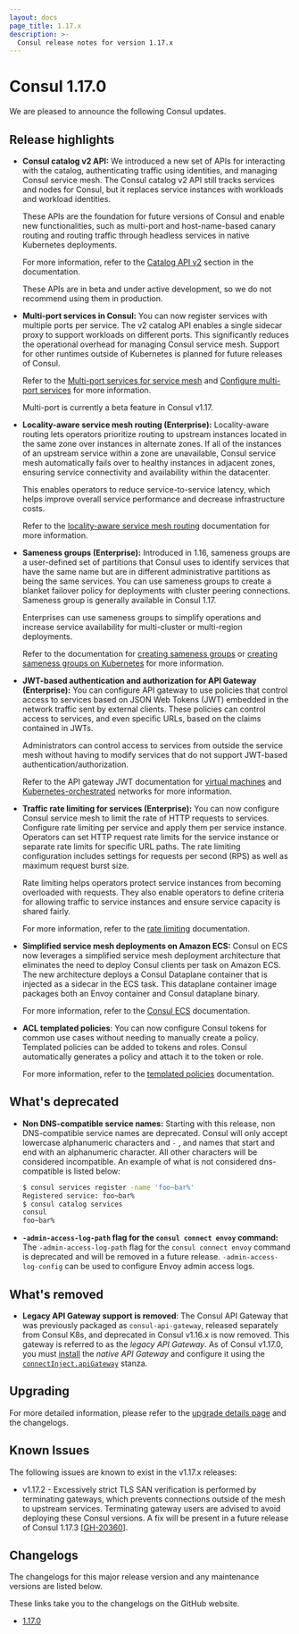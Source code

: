 ```yaml
---
layout: docs
page_title: 1.17.x
description: >-
  Consul release notes for version 1.17.x
---
```


# Consul 1.17.0

We are pleased to announce the following Consul updates.

## Release highlights

- **Consul catalog v2 API:** We introduced a new set of APIs for interacting with the catalog, authenticating traffic using identities, and managing Consul service mesh. The Consul catalog v2 API still tracks services and nodes for Consul, but it replaces service instances with workloads and workload identities.

  These APIs are the foundation for future versions of Consul and enable new functionalities, such as multi-port and host-name-based canary routing and routing traffic through headless services in native Kubernetes deployments.

  For more information, refer to the [Catalog API v2](/consul/docs/v1.17.x/k8s/multiport#catalog-api-v2-beta) section in the documentation.

  <Note> These APIs are in beta and under active development, so we do not recommend using them in production. </Note>

- **Multi-port services in Consul:** You can now register services with multiple ports per service. The v2 catalog API enables a single sidecar proxy to support workloads on different ports. This significantly reduces the operational overhead for managing Consul service mesh. Support for other runtimes outside of Kubernetes is planned for future releases of Consul.

  Refer to the [Multi-port services for service mesh](/consul/docs/v1.17.x/k8s/multiport#catalog-api-v2-beta) and [Configure multi-port services](/consul/docs/k8s/multiport/configure) for more information.

  <Note> Multi-port is currently a beta feature in Consul v1.17. </Note>

- **Locality-aware service mesh routing (Enterprise):** Locality-aware routing lets operators prioritize routing to upstream instances located in the same zone over instances in alternate zones. If all of the instances of an upstream service within a zone are unavailable, Consul service mesh automatically fails over to healthy instances in adjacent zones, ensuring service connectivity and availability within the datacenter.

  This enables operators to reduce service-to-service latency, which helps improve overall service performance and decrease infrastructure costs.

  Refer to the [locality-aware service mesh routing](/consul/docs/manage-traffic/route-local) documentation for more information.

- **Sameness groups (Enterprise):** Introduced in 1.16, sameness groups are a user-defined set of partitions that Consul uses to identify services that have the same name but are in different administrative partitions as being the same services. You can use sameness groups to create a blanket failover policy for deployments with cluster peering connections. Sameness group is generally available in Consul 1.17.

  Enterprises can use sameness groups to simplify operations and increase service availability for multi-cluster or multi-region deployments.

  Refer to the documentation for [creating sameness groups](/consul/docs/multi-tenant/sameness-group/vm) or [creating sameness groups on Kubernetes](/consul/docs/multi-tenant/sameness-group/k8s) for more information.

- **JWT-based authentication and authorization for API Gateway (Enterprise):** You can configure API gateway to use policies that control access to services based on JSON Web Tokens (JWT) embedded in the network traffic sent by external clients. These policies can control access to services, and even specific URLs, based on the claims contained in JWTs.

  Administrators can control access to services from outside the service mesh without having to modify services that do not support JWT-based authentication/authorization.

  Refer to the API gateway JWT documentation for [virtual machines](/consul/docs/north-south/api-gateway/secure-traffic/jwt/vm) and [Kubernetes-orchestrated](/consul/docs/north-south/api-gateway/secure-traffic/jwt/k8s) networks for more information.

- **Traffic rate limiting for services (Enterprise):**  You can now configure Consul service mesh to limit the rate of HTTP requests to services. Configure rate limiting per service and apply them per service instance. Operators can set HTTP request rate limits for the service instance or separate rate limits for specific URL paths. The rate limiting configuration includes settings for requests per second (RPS) as well as maximum request burst size.

  Rate limiting helps operators protect service instances from becoming overloaded with requests. They also enable operators to define criteria for allowing traffic to service instances and ensure service capacity is shared fairly.

  For more information, refer to the [rate limiting](/consul/docs/manage-traffic/rate-limit) documentation.

- **Simplified service mesh deployments on Amazon ECS:** Consul on ECS now leverages a simplified service mesh deployment architecture that eliminates the need to deploy Consul clients per task on Amazon ECS. The new architecture deploys a Consul Dataplane container that is injected as a sidecar in the ECS task. This dataplane container image packages both an Envoy container and Consul dataplane binary.

  For more information, refer to the [Consul ECS](/consul/docs/ecs) documentation.

- **ACL templated policies**: You can now configure Consul tokens for common use cases without needing to manually create a policy. Templated policies can be added to tokens and roles. Consul automatically generates a policy and attach it to the token or role.

  For more information, refer to the [templated policies](/consul/docs/security/acl#templated-policies) documentation.

## What's deprecated

- **Non DNS-compatible service names:** Starting with this release, non DNS-compatible service names are deprecated. Consul will only accept lowercase alphanumeric characters and `-` , and names that start and end with an alphanumeric character. All other characters will be considered incompatible. An example of what is not considered dns-compatible is listed below:

   ```bash
   $ consul services register -name 'foo~bar%'
   Registered service: foo~bar%
   $ consul catalog services
   consul
   foo~bar%
   ```
- **`-admin-access-log-path` flag for the `consul connect envoy` command:** The `-admin-access-log-path` flag for the `consul connect envoy` command is deprecated and will be removed in a future release.  `-admin-access-log-config` can be used to configure Envoy admin access logs.

## What's removed

- **Legacy API Gateway support is removed**: The Consul API Gateway that was previously packaged as `consul-api-gateway`, released separately from Consul K8s, and deprecated in Consul v1.16.x is now removed. This gateway is referred to as the _legacy API Gateway_. As of Consul v1.17.0, you must [install](/consul/docs/north-south/api-gateway/k8s/enable) the _native API Gateway_ and configure it using the [`connectInject.apiGateway`](/consul/docs/reference/k8s/helm#apigateway) stanza. 

## Upgrading

For more detailed information, please refer to the [upgrade details page](/consul/docs/upgrading/upgrade-specific) and the changelogs.

## Known Issues

The following issues are known to exist in the v1.17.x releases:

- v1.17.2 - Excessively strict TLS SAN verification is performed by terminating gateways,
    which prevents connections outside of the mesh to upstream services. Terminating gateway
    users are advised to avoid deploying these Consul versions. A fix will be present in a future
    release of Consul 1.17.3 [[GH-20360](https://github.com/hashicorp/consul/issues/20360)].

## Changelogs

The changelogs for this major release version and any maintenance versions are listed below.

<Note> These links take you to the changelogs on the GitHub website. </Note>

- [1.17.0](https://github.com/hashicorp/consul/releases/tag/v1.17.0)
